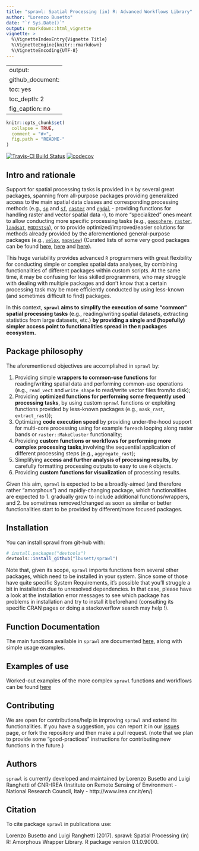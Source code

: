 ```yaml
---
title: "sprawl: Spatial Processing (in) R: Advanced Workflows Library"
author: "Lorenzo Busetto"
date: "`r Sys.Date()`"
output: rmarkdown::html_vignette
vignette: >
  %\VignetteIndexEntry{Vignette Title}
  %\VignetteEngine{knitr::rmarkdown}
  %\VignetteEncoding{UTF-8}
---
```


---
output:
  github_document:
    toc: yes
    toc_depth: 2
  fig_caption: no
---

<!-- README.md is generated from README.Rmd. Please edit that file -->

```r
knitr::opts_chunk$set(
  collapse = TRUE,
  comment = "#>",
  fig.path = "README-"
)
```
[![Travis-CI Build Status](https://travis-ci.org/lbusett/sprawl.svg?branch=master)](https://travis-ci.org/lbusett/sprawl)
[![codecov](https://codecov.io/gh/lbusett/sprawl/branch/master/graph/badge.svg?token=0yWdr6gWG7)](https://codecov.io/gh/lbusett/sprawl)

## Intro and rationale 

Support for spatial processing tasks is provided in `R` by several great packages, spanning from all-purpose packages providing generalized access to the main spatial data classes and corresponding processing methods (e.g.,  [`sp`](https://cran.r-project.org/web/packages/sp/index.html) and [`sf`](https://cran.r-project.org/web/packages/sf/index.html), [`raster`](https://cran.r-project.org/web/packages/raster/index.html) and [`rgdal`](https://cran.r-project.org/web/packages/rgdal/index.html) - providing functions for handling raster and vector spatial data -), to more "specialized" ones meant to allow conducting more specific processing tasks (e.g., [`geosphere`](https://cran.r-project.org/web/packages/geosphere/index.html), [`raster`](https://cran.r-project.org/web/packages/raster/index.html),  [`landsat`](https://cran.r-project.org/web/packages/landsat/index.html), [`MODIStsp`](https://cran.r-project.org/web/packages/MODIStsp/index.html)), or to provide optimized/improved/easier solutions for methods already provided by the aforementioned general-purpose packages (e.g., [`velox`](https://cran.r-project.org/web/packages/velox/index.html), [`mapview`](https://cran.r-project.org/web/packages/mapview/index.html)) (Curated lists of some very good packages can be found [here](https://cran.r-project.org/web/views/Spatial.html), [here]( https://ropensci.org/blog/blog/2016/11/22/geospatial-suite) and [here](https://github.com/ropensci/maptools)). 

This huge variability provides advanced `R` programmers with great flexibility for conducting simple or complex spatial data analyses, by combining functionalities of different packages within custom scripts. At the same time, it may be confusing for less skilled programmers, who may struggle with dealing with multiple packages and don't know that a certain processing task may be more efficiently conducted by using less-known (and sometimes difficult to find) packages. 

In this context, **`sprawl` aims to simplify the execution of some "common" spatial processing tasks** (e.g., reading/writing spatial datasets, extracting statistics from large datasets, etc.) **by providing a single and (hopefully) simpler access point to functionalities spread in the `R` packages ecosystem.** 

## Package philosophy

The aforementioned objectives are accomplished in `sprawl` by: 

1. Providing simple **wrappers to common-use functions** for reading/writing spatial data and performing common-use operations (e.g., `read_vect` and `write_shape` to read/write vector files from/to disk); 
2. Providing **optimized functions for performing some frequently used processing tasks**, by using custom `sprawl` functions or exploiting functions provided by less-known packages (e.g., `mask_rast`, `extract_rast`));
3. Optimizing **code execution speed** by providing under-the-hood support for multi-core processing using for example `foreach` looping along raster bands or `raster::MakeCluster` functionality;
4. Providing **custom functions or workflows for performing more complex processing tasks**,involving the sequential application of different processing steps (e.g., `aggregate_rast`); 
5. Simplifying **access and further analysis of processing results**, by carefully formatting processing outputs to easy to use `R` objects.
6. Providing **custom functions for visualization** of processing results.

Given this aim, `sprawl` is expected to be a broadly-aimed (and therefore rather "amorphous") and rapidly-changing package, which functionalities are expected to 
1. gradually grow to include additional functions/wrappers, and 
2. be sometimes removed/changed as soon as similar or better functionalities start to be provided by different/more focused packages. 

## Installation

You can install sprawl from git-hub with:

```r
# install.packages("devtools")
devtools::install_github("lbusett/sprawl")
```

Note that, given its scope, `sprawl` imports functions from several other packages, which need to be installed in your system. Since some of those have quite specific System Requirements, it's possible that you'll struggle a bit in installation due to unresolved dependencies. In that case, please have a look at the installation error messages to see which package has problems in installation and try to install it beforehand (consulting its specific CRAN pages or doing a stackoverflow search may help !). 

## Function Documentation

The main functions available in `sprawl` are documented [here](https://lbusett.github.io/sprawl/reference/index.html), along with simple usage examples. 

## Examples of use

Worked-out examples of the more complex `sprawl` functions and workflows can be found [here](https://lbusett.github.io/sprawl/Examples/index.html)

## Contributing

We are open for contributions/help in improving `sprawl` and extend its functionalities. If you have a suggestion, you can report it in our [issues](https://github.com/lbusett/sprawl/issues) page, or fork the repository and then make a pull request.
(note that we plan to provide some "good-practices" instructions for contributing new functions in the future.)

## Authors

`sprawl` is currently developed and maintained by Lorenzo Busetto and Luigi Ranghetti of CNR-IREA (Institute on Remote Sensing of Environment - National Research Council, Italy - http://www.irea.cnr.it/en/)

## Citation

To cite package `sprawl` in publications use:

  Lorenzo Busetto and Luigi Ranghetti (2017). sprawl: Spatial Processing (in) R: Amorphous
  Wrapper Library. R package version 0.1.0.9000.
